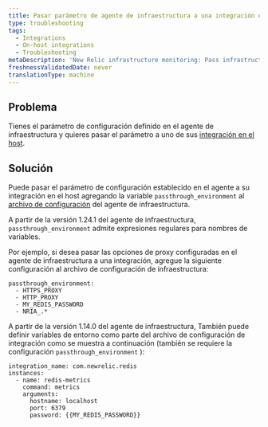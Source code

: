 ```yaml
---
title: Pasar parámetro de agente de infraestructura a una integración en el host
type: troubleshooting
tags:
  - Integrations
  - On-host integrations
  - Troubleshooting
metaDescription: 'New Relic infrastructure monitoring: Pass infrastructure agent parameters to on-host Integrations.'
freshnessValidatedDate: never
translationType: machine
---
```


## Problema

Tienes el parámetro de configuración definido en el agente de infraestructura y quieres pasar el parámetro a uno de sus [integración en el host](/docs/infrastructure/host-integrations/installation/install-infrastructure-host-integrations).

## Solución

Puede pasar el parámetro de configuración establecido en el agente a su integración en el host agregando la variable `passthrough_environment` al [archivo de configuración](/docs/infrastructure/install-infrastructure-agent/configuration/infrastructure-agent-configuration-settings/#passthrough_-environment) del agente de infraestructura.

A partir de la versión 1.24.1 del agente de infraestructura, `passthrough_environment` admite expresiones regulares para nombres de variables.

Por ejemplo, si desea pasar las opciones de proxy configuradas en el agente de infraestructura a una integración, agregue la siguiente configuración al archivo de configuración de infraestructura:

```
passthrough_environment:
  - HTTPS_PROXY
  - HTTP_PROXY
  - MY_REDIS_PASSWORD
  - NRIA_.*
```

A partir de la versión 1.14.0 del agente de infraestructura, También puede definir variables de entorno como parte del archivo de configuración de integración como se muestra a continuación (también se requiere la configuración `passthrough_environment` ):

```
integration_name: com.newrelic.redis
instances:
  - name: redis-metrics
    command: metrics
    arguments:
      hostname: localhost
      port: 6379
      password: {{MY_REDIS_PASSWORD}}
```
